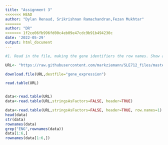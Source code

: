 ```yaml
---
title: "Assignment 3"
<<<<<<< HEAD
author: "Dylan Renaud, Srikrishnan Ramachandran,Fezan Mukhtar"
=======
author: "DR"
>>>>>>> 1f2ce06fb996fd00c4eb09e47cdc9b91b494230c
date: '2022-05-29'
output: html_document
---
```


```r
#1. Read in the file, making the gene identifiers the row names. Show a table of values for the first six genes

URL<- "https://raw.githubusercontent.com/markziemann/SLE712_files/master/assessment_task3/bioinfo_asst3_part1_files/gene_expression.tsv"

download.file(URL,destfile="gene_expression")

read.table(URL)


data<-read.table(URL)
data<-read.table(URL,stringsAsFactors=FALSE, header=TRUE)

data<-read.table(URL,stringsAsFactors=FALSE, header=TRUE, row.names=1)
head(data)
str(data)
rownames(data)
grep("ENG",rownames(data))
data[1:6,]
rownames(data[1:6,])

```
